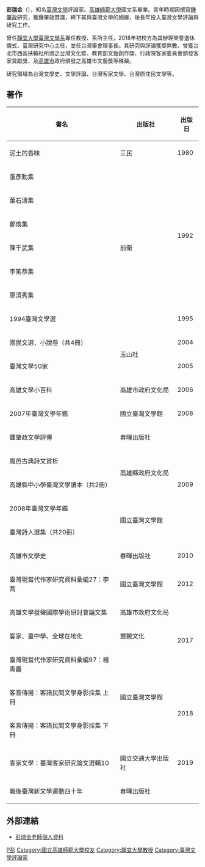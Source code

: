 {{BLP unsourced|time=2013-11-26}}

'''彭瑞金'''（{{bd|1947年||||}}），知名[[臺灣文學|臺灣文學]]評論家。[[高雄師範大學|高雄師範大學]]國文系畢業。青年時期因撰寫[[鍾肇政|鍾肇政]]研究，獲鍾肇政賞識，締下其與臺灣文學的姻緣，後長年投入臺灣文學評論與研究工作。

曾任[[靜宜大學|靜宜大學]][[臺灣文學系|臺灣文學系]]專任教授、系所主任，2018年初校方為其辦理榮譽退休儀式、臺灣研究中心主任，並任台灣筆會理事長。其研究與評論獲獎無數，曾獲台北市西區扶輪社所頒之台灣文化奬、教育部文藝創作獎、行政院客家委員會頒發客家貢獻獎、及[[高雄市|高雄市]]政府頒發之高雄市文藝獎等殊榮。

研究領域為台灣文學史、文學評論、台灣客家文學、台灣原住民文學等。

== 著作 ==
{| class="wikitable"
|-
! 書名 !! 出版社 !! 出版日
|-
| 泥土的香味 || 三民 || 1980
|-
| 張彥勳集 || rowspan="7" | 前衛 || rowspan="6" | 1992
|-
| 葉石濤集 
|-
| 鄭煥集 
|-
| 陳千武集 
|-
| 李篤恭集 
|-
| 廖清秀集 
|-
| 1994臺灣文學選 || 1995
|-
| 國民文選．小說卷（共4冊） || rowspan="2" | 玉山社 || 2004
|-
| 臺灣文學50家 || 2005
|-
| 高雄文學小百科 || 高雄市政府文化局 || 2006
|-
| 2007年臺灣文學年鑑 || 國立臺灣文學館 || 2008
|-
| 鍾肇政文學評傳 || 春暉出版社 || rowspan="5" | 2009
|-
| 鳳邑古典詩文賞析 || rowspan="2" | 高雄縣政府文化局
|-
| 高雄縣中小學臺灣文學讀本（共2冊）
|-
| 2008年臺灣文學年鑑 || rowspan="2" | 國立臺灣文學館
|-
| 臺灣詩人選集（共20冊） 
|-
| 高雄市文學史 || 春暉出版社 || 2010
|-
| 臺灣現當代作家研究資料彙編27：李喬 || 國立臺灣文學館 || 2012
|-
| 高雄文學發聲國際學術研討會論文集 || 高雄市政府文化局 || rowspan="3" | 2017
|-
| 客家、臺中學、全球在地化 || 豐饒文化
|-
| 臺灣現當代作家研究資料彙編97：楊青矗 || rowspan="3" | 國立臺灣文學館
|-
| 客音傳揚：客語民間文學身影採集 上冊 || rowspan="2" | 2018
|-
| 客音傳揚：客語民間文學身影採集 下冊
|-
| 客家文學：臺灣客家研究論文選輯10 || 國立交通大學出版社 || 2019
|-
| 戰後臺灣新文學運動四十年 || 春暉出版社 || 
|}

== 外部連結 ==
{{wikiquote}}
*[http://putaiwan.pu.edu.tw/people/bio.php?PID=6 彭瑞金老師個人資料] {{Wayback|url=http://putaiwan.pu.edu.tw/people/bio.php?PID=6 |date=20200313005751 }}

[[Category:台灣作家|P彭]]
[[Category:國立高雄師範大學校友|Category:國立高雄師範大學校友]]
[[Category:靜宜大學教授|Category:靜宜大學教授]]
[[Category:臺灣文學評論家|Category:臺灣文學評論家]]